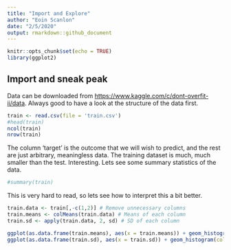 ```yaml
---
title: "Import and Explore"
author: "Eoin Scanlon"
date: "2/5/2020"
output: rmarkdown::github_document
---
```


```r
knitr::opts_chunk$set(echo = TRUE)
library(ggplot2)

```

## Import and sneak peak

Data can be downloaded from <https://www.kaggle.com/c/dont-overfit-ii/data>. Always good to have a look at the structure of the data first.

```r
train <- read.csv(file = 'train.csv')
#head(train)
ncol(train)
nrow(train)
```

The column 'target' is the outcome that we will wish to predict, and the rest are just arbitrary, meaningless data. The training dataset is much, much smaller than the test. Interesting. Lets see some summary statistics of the data.

```r
#summary(train)
```

This is very hard to read, so lets see how to interpret this a bit better.

```r
train.data <- train[,-c(1,2)] # Remove unnecessary columns
train.means <- colMeans(train.data) # Means of each column
train.sd <- apply(train.data, 2, sd) # SD of each column

ggplot(as.data.frame(train.means), aes(x = train.means)) + geom_histogram(color="black", fill="blue",binwidth = 0.01)
ggplot(as.data.frame(train.sd), aes(x = train.sd)) + geom_histogram(color="black", fill="green",binwidth = 0.01)

```


